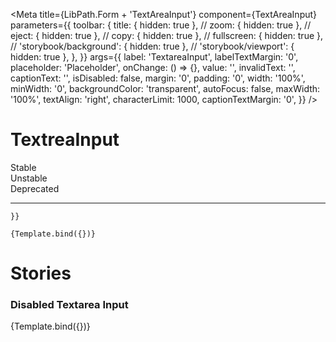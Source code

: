 

<Meta
  title={LibPath.Form + 'TextAreaInput'}
  component={TextAreaInput}
  parameters={{
    toolbar: {
      title: { hidden: true },
      // zoom: { hidden: true },
      // eject: { hidden: true },
      // copy: { hidden: true },
      // fullscreen: { hidden: true },
      // 'storybook/background': { hidden: true },
      // 'storybook/viewport': { hidden: true },
    },
  }}
  args={{
    label: 'TextareaInput',
        labelTextMargin: '0',
        placeholder: 'Placeholder',
        onChange: () => {},
        value: '',
        invalidText: '',
        captionText: '',
        isDisabled: false,
        margin: '0',
        padding: '0',
        width: '100%',
        minWidth: '0',
        backgroundColor: 'transparent',
        autoFocus: false,
        maxWidth: '100%',
        textAlign: 'right',
        characterLimit: 1000,
        captionTextMargin: '0',
  }}
/>

# TextreaInput

<div
  style={{
    borderRadius: '999999px',
    display: 'inline-block',
    padding: '2px 8px',
    fontSize: '14px',
    lineHeight: '20px',
    fontWeight: '700',
    textAlign: 'center',
    letterSpacing: '0.25px',
    backgroundColor: '#138849',
    color: '#ffffff',
    marginBottom: '16px',
    marginRight: '3px',
  }}
>
  Stable
</div>

<div
  style={{
    borderRadius: '999999px',
    display: 'inline-block',
    padding: '2px 8px',
    fontSize: '14px',
    lineHeight: '20px',
    fontWeight: '700',
    textAlign: 'center',
    letterSpacing: '0.25px',
    backgroundColor: '#D2CB3F',
    color: '#ffffff',
    marginBottom: '16px',
    marginRight: '3px',
  }}
>
  Unstable
</div>

<div
  style={{
    borderRadius: '999999px',
    display: 'inline-block',
    padding: '2px 8px',
    fontSize: '14px',
    lineHeight: '20px',
    fontWeight: '700',
    textAlign: 'center',
    letterSpacing: '0.25px',
    backgroundColor: '#D23F47',
    color: '#ffffff',
    marginBottom: '16px',
    marginRight: '3px',
  }}
>
  Deprecated
</div>

<hr />

<Preview withToolbar>
  <Story
    name="Textarea Input"
    args={{
      
    }}
  >
    {Template.bind({})}
  </Story>
</Preview>

<Props story="Textarea Input" />

# Stories

### Disabled Textarea Input
<Canvas withToolbar>
  <Story
    name="Textarea Input disabled"
    args={{
      isDisabled: true,
    }}
  >
    {Template.bind({})}
  </Story>
</Canvas>

